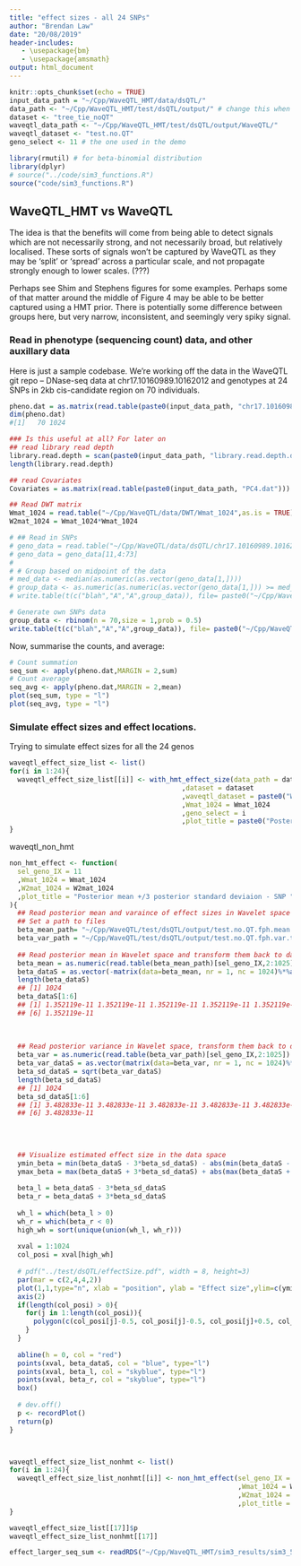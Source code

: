 ```yaml
---
title: "effect sizes - all 24 SNPs"
author: "Brendan Law"
date: "20/08/2019"
header-includes:
   - \usepackage{bm}
   - \usepackage{amsmath}
output: html_document
---
```


```r
knitr::opts_chunk$set(echo = TRUE)
input_data_path = "~/Cpp/WaveQTL_HMT/data/dsQTL/"
data_path <- "~/Cpp/WaveQTL_HMT/test/dsQTL/output/" # change this when you port it all over to the Masters Git repo
dataset <- "tree_tie_noQT"
waveqtl_data_path <- "~/Cpp/WaveQTL_HMT/test/dsQTL/output/WaveQTL/"
waveqtl_dataset <- "test.no.QT"
geno_select <- 11 # the one used in the demo

library(rmutil) # for beta-binomial distribution
library(dplyr)
# source("../code/sim3_functions.R")
source("code/sim3_functions.R")
```
## WaveQTL_HMT vs WaveQTL
The idea is that the benefits will come from being able to detect signals which are not necessarily strong, and not necessarily broad, but relatively localised. These sorts of signals won't be captured by WaveQTL as they may be 'split' or 'spread' across a particular scale, and not propagate strongly enough to lower scales. (???)

Perhaps see Shim and Stephens figures for some examples. Perhaps some of that matter around the middle of Figure 4 may be able to be better captured using a HMT prior. There is potentially some difference between groups here, but very narrow, inconsistent, and seemingly very spiky signal.

### Read in phenotype (sequencing count) data, and other auxillary data
Here is just a sample codebase. We're working off the data in the WaveQTL git repo -- DNase-seq data at chr17.10160989.10162012
and genotypes at 24 SNPs in 2kb cis-candidate region on 70 individuals.
```r
pheno.dat = as.matrix(read.table(paste0(input_data_path, "chr17.10160989.10162012.pheno.dat")))
dim(pheno.dat)
#[1]   70 1024

### Is this useful at all? For later on
## read library read depth
library.read.depth = scan(paste0(input_data_path, "library.read.depth.dat"))
length(library.read.depth)

## read Covariates
Covariates = as.matrix(read.table(paste0(input_data_path, "PC4.dat")))

## Read DWT matrix 
Wmat_1024 = read.table("~/Cpp/WaveQTL/data/DWT/Wmat_1024",as.is = TRUE)
W2mat_1024 = Wmat_1024*Wmat_1024

# ## Read in SNPs
# geno_data = read.table("~/Cpp/WaveQTL/data/dsQTL/chr17.10160989.10162012.2kb.cis.geno",as.is = TRUE)
# geno_data = geno_data[11,4:73]
#
# # Group based on midpoint of the data
# med_data <- median(as.numeric(as.vector(geno_data[1,])))
# group_data <- as.numeric(as.numeric(as.vector(geno_data[1,])) >= med_data)
# write.table(t(c("blah","A","A",group_data)), file= paste0("~/Cpp/WaveQTL_HMT/data/dsQTL/", "sim3.cis.geno"), row.names=FALSE, col.names = FALSE, quote=FALSE)

# Generate own SNPs data
group_data <- rbinom(n = 70,size = 1,prob = 0.5)
write.table(t(c("blah","A","A",group_data)), file= paste0("~/Cpp/WaveQTL_HMT/data/dsQTL/", "sim3.cis.geno"), row.names=FALSE, col.names = FALSE, quote=FALSE)
```

Now, summarise the counts, and average:
```r
# Count summation
seq_sum <- apply(pheno.dat,MARGIN = 2,sum)
# Count average
seq_avg <- apply(pheno.dat,MARGIN = 2,mean)
plot(seq_sum, type = "l")
plot(seq_avg, type = "l")
```

### Simulate effect sizes and effect locations.
Trying to simulate effect sizes for all the 24 genos
```r
waveqtl_effect_size_list <- list()
for(i in 1:24){
  waveqtl_effect_size_list[[i]] <- with_hmt_effect_size(data_path = data_path
                                           ,dataset = dataset
                                           ,waveqtl_dataset = paste0("WaveQTL/",waveqtl_dataset)
                                           ,Wmat_1024 = Wmat_1024
                                           ,geno_select = i
                                           ,plot_title = paste0("Posterior mean +/3 posterior standard deviaion - SNP ",i))
}
```

waveqtl_non_hmt
```r
non_hmt_effect <- function(
  sel_geno_IX = 11
  ,Wmat_1024 = Wmat_1024
  ,W2mat_1024 = W2mat_1024
  ,plot_title = "Posterior mean +/3 posterior standard deviaion - SNP "
){
  ## Read posterior mean and varaince of effect sizes in Wavelet space
  ## Set a path to files
  beta_mean_path= "~/Cpp/WaveQTL/test/dsQTL/output/test.no.QT.fph.mean.txt"
  beta_var_path = "~/Cpp/WaveQTL/test/dsQTL/output/test.no.QT.fph.var.txt"
  
  ## Read posterior mean in Wavelet space and transform them back to data space 
  beta_mean = as.numeric(read.table(beta_mean_path)[sel_geno_IX,2:1025])
  beta_dataS = as.vector(-matrix(data=beta_mean, nr = 1, nc = 1024)%*%as.matrix(Wmat_1024))
  length(beta_dataS)
  ## [1] 1024
  beta_dataS[1:6]
  ## [1] 1.352119e-11 1.352119e-11 1.352119e-11 1.352119e-11 1.352119e-11
  ## [6] 1.352119e-11
  
  
  
  ## Read posterior variance in Wavelet space, transform them back to data space, and get standard deviation
  beta_var = as.numeric(read.table(beta_var_path)[sel_geno_IX,2:1025])
  beta_var_dataS = as.vector(matrix(data=beta_var, nr = 1, nc = 1024)%*%as.matrix(W2mat_1024))
  beta_sd_dataS = sqrt(beta_var_dataS)
  length(beta_sd_dataS)
  ## [1] 1024
  beta_sd_dataS[1:6]
  ## [1] 3.482833e-11 3.482833e-11 3.482833e-11 3.482833e-11 3.482833e-11
  ## [6] 3.482833e-11
  
  
  
  
  ## Visualize estimated effect size in the data space
  ymin_beta = min(beta_dataS - 3*beta_sd_dataS) - abs(min(beta_dataS - 3*beta_sd_dataS))*0.0000000001
  ymax_beta = max(beta_dataS + 3*beta_sd_dataS) + abs(max(beta_dataS + 3*beta_sd_dataS))*0.0000000001
  
  beta_l = beta_dataS - 3*beta_sd_dataS
  beta_r = beta_dataS + 3*beta_sd_dataS
  
  wh_l = which(beta_l > 0)
  wh_r = which(beta_r < 0)
  high_wh = sort(unique(union(wh_l, wh_r)))
  
  xval = 1:1024
  col_posi = xval[high_wh]
  
  # pdf("../test/dsQTL/effectSize.pdf", width = 8, height=3)
  par(mar = c(2,4,4,2))
  plot(1,1,type="n", xlab = "position", ylab = "Effect size",ylim=c(ymin_beta, ymax_beta),xlim=c(1, 1024),main =plot_title, axes=FALSE)
  axis(2)
  if(length(col_posi) > 0){
    for(j in 1:length(col_posi)){
      polygon(c(col_posi[j]-0.5, col_posi[j]-0.5, col_posi[j]+0.5, col_posi[j]+0.5), c(ymin_beta-2, ymax_beta+2, ymax_beta+2, ymin_beta-2), col ="pink", border = NA)
    }
  }
  
  abline(h = 0, col = "red")
  points(xval, beta_dataS, col = "blue", type="l")
  points(xval, beta_l, col = "skyblue", type="l")
  points(xval, beta_r, col = "skyblue", type="l")
  box()
  
  # dev.off()
  p <- recordPlot()
  return(p)
}



waveqtl_effect_size_list_nonhmt <- list()
for(i in 1:24){
  waveqtl_effect_size_list_nonhmt[[i]] <- non_hmt_effect(sel_geno_IX = i
                                                         ,Wmat_1024 = Wmat_1024
                                                         ,W2mat_1024 = W2mat_1024
                                                         ,plot_title = paste0("Posterior mean +/3 posterior standard deviaion - SNP ",i))
}
```

```r
waveqtl_effect_size_list[[17]]$p
waveqtl_effect_size_list_nonhmt[[17]]
```

```r
effect_larger_seq_sum <- readRDS("~/Cpp/WaveQTL_HMT/sim3_results/sim3_50_sum_seq_scale.RDS")
```
